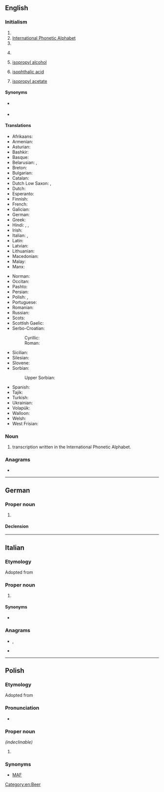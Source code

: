 {{also|ipa|'ipa}}
{{selfref|See [[Wiktionary:International Phonetic Alphabet]] for Wiktionary's Appendix for IPA symbols}}
==English==

===Initialism===
{{rfc-header|Initialism}}
{{head|en|initialism}}

# {{w|International Phonetic Association}}
# [[International Phonetic Alphabet]]
# {{w|International Police Association}}
# {{lb|en|beer}} {{w|India Pale Ale}}
# {{lb|en|organic compound}} [[isopropyl alcohol]]
# {{lb|en|organic compound}} [[isophthalic acid]]
# {{lb|en|organic compound}} [[isopropyl acetate]]

====Synonyms====
* {{sense|International Phonetic Association}} {{l|en|IPAss.}}
* {{sense|International Phonetic Alphabet}} {{l|en|IPAlph.}}

====Translations====
{{trans-top|International Phonetic Alphabet}}
* Afrikaans: {{t+|af|IFA}}
* Armenian: {{t|hy|ՄՀԱ|sc=Armn}}
* Asturian: {{t+|ast|AFI}}
* Bashkir: {{t|ba|ХАФӘ|sc=Cyrl}}
* Basque: {{t+|eu|IPA}}
* Belarusian: {{qualifier|narkomawka}} {{t|be|МФА|sc=Cyrl}}, {{qualifier|tarashkevica}} {{t|be|МФА|sc=Cyrl}}
* Breton: {{t|br|LFE}}
* Bulgarian: {{t|bg|МФА|sc=Cyrl}}
* Catalan: {{t+|ca|AFI}}
* Dutch Low Saxon: {{t|nds-nl|IKS}}, {{t|nds-nl|IFA}}
* Dutch: {{t|nl|IFA}}
* Esperanto: {{t+|eo|IFA}}
* Finnish: {{t+|fi|IPA}}
* French: {{t+|fr|API}}
* Galician: {{t+|gl|AFI}}
* German: {{t+|de|IPA}}
* Greek: {{t+|el|ΔΦΑ}}
* Hindi: {{t|hi|अधव|sc=Deva}}, {{t+|hi|अ॰ध॰व॰|sc=Deva}}, {{t|hi|अनुष्का सेन|sc=Deva}}
* Irish: {{t|ga|AIF}}
* Italian: {{t+|it|AFI}}, {{t+|it|IPA}}
* Latin: {{t+|la|API}}
* Latvian: {{t|lv|SFA}}
* Lithuanian: {{t+|lt|TFA}}
* Macedonian: {{t|mk|МФА|sc=Cyrl}}
* Malay: {{t|ms|AFA}}
* Manx: {{t|gv|ASE}}
{{trans-mid}}
* Norman: {{t|nrf|API}}
* Occitan: {{t|oc|AFI}}
* Pashto: {{t|ps|ايي پي اې|tr=ayi-pî-aê|sc=ps-Arab}}
* Persian: {{t|fa|آی‌پی‌آ|tr=ây-pi-â|sc=fa-Arab}}
* Polish: {{t+|pl|IPA|f}}, {{t|pl|MAF|m}}
* Portuguese: {{t+|pt|AFI}}
* Romanian: {{t|ro|AFI}}
* Russian: {{t+|ru|МФА}}
* Scots: {{t|sco|IPA}}
* Scottish Gaelic: {{t|gd|AEF}}
* Serbo-Croatian:
*: Cyrillic: {{t|sh|МФА|sc=Cyrl}}
*: Roman: {{t|sh|MFA}}
* Sicilian: {{t+|scn|AFN}}
* Silesian: {{t|szl|MAF}}
* Slovene: {{t|sl|MFA}}
* Sorbian:
*: Upper Sorbian: {{t+|hsb|Mfa|m}}
* Spanish: {{t+|es|AFI}}
* Tajik: {{t|tg|АФБ|sc=Cyrl}}
* Turkish: {{t+|tr|UFA}}
* Ukrainian: {{t+|uk|МФА|sc=Cyrl}}
* Volapük: {{t+|vo|LFB}}
* Walloon: {{t|wa|AFE}}
* Welsh: {{t|cy|GSR}}
* West Frisian: {{t|fy|YFA}}
{{trans-bottom}}

===Noun===
{{en-noun}}

# transcription written in the International Phonetic Alphabet.

===Anagrams===
* {{anagrams|en|AIP|API|IAP|PIA|pia}}

[[Category:en:Beer]]

----

==German==

===Proper noun===
{{de-proper noun|n|IPA|gen2=IPAs}}

# {{initialism of|[[Internationales Phonetisches Alphabet]]|lang=de}}

====Declension====
{{de-decl-noun-n|s|n=sg}}

----

==Italian==

===Etymology===
Adopted from {{etyl|en|it}} {{m|en|IPA}}

===Proper noun===
{{it-proper noun}}

# {{initialism of|[[International Phonetic Alphabet]]|lang=en}}

====Synonyms====
* {{l|it|AFI}}

===Anagrams===
* {{l|it|api}}, {{l|it|Api}}
* {{l|it|pia}}

----

==Polish==

===Etymology===
Adopted from {{etyl|en|pl}} {{m|en|IPA}}

===Pronunciation===
* {{IPA|/ajpiˈej/|lang=pl}}

===Proper noun===
{{pl-proper noun|f}} ''(indeclinable)''

# {{initialism of|[[International Phonetic Alphabet]]|lang=en}}

===Synonyms===
* [[MAF]]